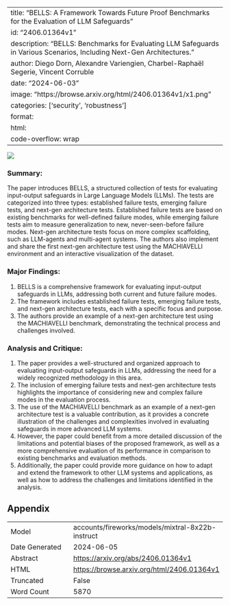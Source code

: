 
---
title: "BELLS: A Framework Towards Future Proof Benchmarks for the Evaluation of LLM Safeguards"
id: "2406.01364v1"
description: "BELLS: Benchmarks for Evaluating LLM Safeguards in Various Scenarios, Including Next-Gen Architectures."
author: Diego Dorn, Alexandre Variengien, Charbel-Raphaël Segerie, Vincent Corruble
date: "2024-06-03"
image: "https://browse.arxiv.org/html/2406.01364v1/x1.png"
categories: ['security', 'robustness']
format:
  html:
    code-overflow: wrap
---

![](https://browse.arxiv.org/html/2406.01364v1/x1.png)

### Summary:

The paper introduces BELLS, a structured collection of tests for evaluating input-output safeguards in Large Language Models (LLMs). The tests are categorized into three types: established failure tests, emerging failure tests, and next-gen architecture tests. Established failure tests are based on existing benchmarks for well-defined failure modes, while emerging failure tests aim to measure generalization to new, never-seen-before failure modes. Next-gen architecture tests focus on more complex scaffolding, such as LLM-agents and multi-agent systems. The authors also implement and share the first next-gen architecture test using the MACHIAVELLI environment and an interactive visualization of the dataset.

### Major Findings:

1. BELLS is a comprehensive framework for evaluating input-output safeguards in LLMs, addressing both current and future failure modes.
2. The framework includes established failure tests, emerging failure tests, and next-gen architecture tests, each with a specific focus and purpose.
3. The authors provide an example of a next-gen architecture test using the MACHIAVELLI benchmark, demonstrating the technical process and challenges involved.

### Analysis and Critique:

1. The paper provides a well-structured and organized approach to evaluating input-output safeguards in LLMs, addressing the need for a widely recognized methodology in this area.
2. The inclusion of emerging failure tests and next-gen architecture tests highlights the importance of considering new and complex failure modes in the evaluation process.
3. The use of the MACHIAVELLI benchmark as an example of a next-gen architecture test is a valuable contribution, as it provides a concrete illustration of the challenges and complexities involved in evaluating safeguards in more advanced LLM systems.
4. However, the paper could benefit from a more detailed discussion of the limitations and potential biases of the proposed framework, as well as a more comprehensive evaluation of its performance in comparison to existing benchmarks and evaluation methods.
5. Additionally, the paper could provide more guidance on how to adapt and extend the framework to other LLM systems and applications, as well as how to address the challenges and limitations identified in the analysis.

## Appendix

|          |          |
|----------|----------|
| Model     | accounts/fireworks/models/mixtral-8x22b-instruct       |
| Date Generated     | 2024-06-05       |
| Abstract | [https://arxiv.org/abs/2406.01364v1](https://arxiv.org/abs/2406.01364v1)        |
| HTML     | [https://browse.arxiv.org/html/2406.01364v1](https://browse.arxiv.org/html/2406.01364v1)       |
| Truncated       | False       |
| Word Count       | 5870       |